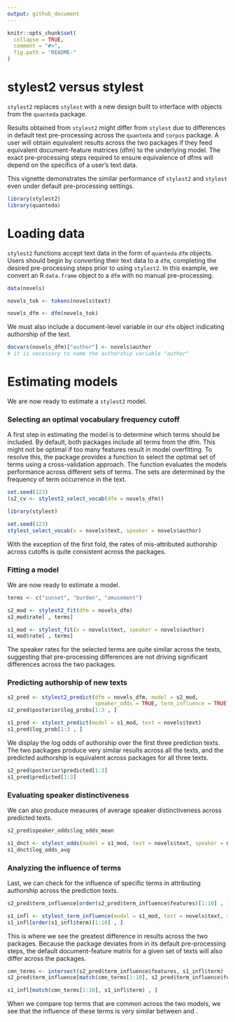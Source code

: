 ```yaml
---
output: github_document
---
```


<!-- README.md is generated from README.Rmd. Please edit that file -->

```r
knitr::opts_chunk$set(
  collapse = TRUE,
  comment = "#>",
  fig.path = "README-"
)
```

# stylest2 versus stylest

`stylest2` replaces `stylest` with a new design built to interface with objects from the `quanteda` package.

Results obtained from `stylest2` might differ from `stylest` due to differences in default text pre-processing across the `quanteda` and `corpus` package. A user will obtain equivalent results across the two packages if they feed equivalent document-feature matrices (dfm) to the underlying model. The exact pre-processing steps required to ensure equivalence of dfms will depend on the specifics of a user's text data. 

This vignette demonstrates the similar performance of `stylest2` and `stylest` even under default pre-processing settings.

```r
library(stylest2)
library(quanteda)
```

# Loading data

`stylest2` functions accept text data in the form of `quanteda` `dfm` objects. Users should begin by converting their text data to a `dfm`, completing the desired pre-processing steps prior to using `stylest2`. In this example, we convert an R `data.frame` object to a `dfm` with no manual pre-processing.

```r
data(novels)

novels_tok <- tokens(novels$text)

novels_dfm <- dfm(novels_tok)
```

We must also include a document-level variable in our `dfm` object indicating authorship of the text.

```r
docvars(novels_dfm)["author"] <- novels$author 
# it is necessary to name the authorship variable "author"
```

# Estimating models

We are now ready to estimate a `stylest2` model.

### Selecting an optimal vocabulary frequency cutoff

A first step in estimating the model is to determine which terms should be included. By default, both packages include all terms from the dfm. This might not be optimal if too many features result in model overfitting. To resolve this, the package provides a function to select the optimal set of terms using a cross-validation approach. The \code{stylest2_select_vocab} function evaluates the models performance across different sets of terms. The sets are determined by the frequency of term occurrence in the text. 

```r

set.seed(123)
(s2_cv <- stylest2_select_vocab(dfm = novels_dfm))
```
```r
library(stylest)

set.seed(123)
stylest_select_vocab(x = novels$text, speaker = novels$author)
```

With the exception of the first fold, the rates of mis-attributed authorship across cutoffs is quite consistent across the packages. 


### Fitting a model

We are now ready to estimate a model.

```r

terms <- c("sunset", "burden", "amusement")

s2_mod <- stylest2_fit(dfm = novels_dfm)
s2_mod$rate[ , terms]

s1_mod <- stylest_fit(x = novels$text, speaker = novels$author)
s1_mod$rate[ , terms]
```

The speaker rates for the selected terms are quite similar across the texts, suggesting that pre-processing differences are not driving significant differences across the two packages. 

### Predicting authorship of new texts

```r
s2_pred <- stylest2_predict(dfm = novels_dfm, model = s2_mod,
                            speaker_odds = TRUE, term_influence = TRUE)
s2_pred$posterior$log_probs[1:3 , ]
```

```r
s1_pred <- stylest_predict(model = s1_mod, text = novels$text)
s1_pred$log_prob[1:3 , ]
```

We display the log odds of authorship over the first three prediction texts. The two packages produce very similar results across all the texts, and the predicted authorship is equivalent across packages for all three texts.

```r
s2_pred$posterior$predicted[1:3]
s1_pred$predicted[1:3]
```

### Evaluating speaker distinctiveness

We can also produce measures of average speaker distinctiveness across predicted texts.

```r

s2_pred$speaker_odds$log_odds_mean

```

```r

s1_dnct <- stylest_odds(model = s1_mod, text = novels$text, speaker = novels$author)
s1_dnct$log_odds_avg

```

### Analyzing the influence of terms

Last, we can check for the influence of specific terms in attributing authorship across the prediction texts. 

```r

s2_pred$term_influence[order(s2_pred$term_influence$features)[1:10] , ]

```

```r

s1_infl <- stylest_term_influence(model = s1_mod, text = novels$text, speaker = novels$author)
s1_infl[order(s1_infl$term)[1:10] , ]

```

This is where we see the greatest difference in results across the two packages. Because the \code{corpus} package deviates from \code{quanteda} in its default pre-processing steps, the default document-feature matrix for a given set of texts will also differ across the packages.

```r
cmn_terms <- intersect(s2_pred$term_influence$features, s1_infl$term)
s2_pred$term_influence[match(cmn_terms[1:10], s2_pred$term_influence$features) , ]

```

```r
s1_infl[match(cmn_terms[1:10], s1_infl$term) , ]
```

When we compare top terms that are common across the two models, we see that the influence of these terms is very similar between \code{stylest} and \code{stylest2}. 









